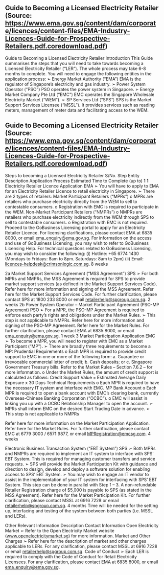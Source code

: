## Guide to Becoming a Licensed Electricity Retailer (Source: https://www.ema.gov.sg/content/dam/corporate/licences/content-files/EMA-Industry-Licences-Guide-for-Prospective-Retailers.pdf.coredownload.pdf)
Guide to Becoming a Licensed Electricity Retailer
Introduction
This Guide summarises the steps that you will need to take towards becoming a Licensed Electricity Retailer (“LER”). The whole process may take 6-8 months to complete.
You will need to engage the following entities in the application process:
➢ Energy Market Authority (“EMA”)
EMA is the regulator of Singapore’s electricity and gas industry.
➢ Power System Operator (“PSO”)
PSO operates the power system in Singapore.
➢ Energy Market Company Pte Ltd (“EMC”)
EMC operates the Singapore Wholesale Electricity Market (“WEM”).
➢ SP Services Ltd (“SPS”)
SPS is the Market Support Services Licensee (“MSSL”). It provides services such as reading meters, management of meter data and facilitating access to the WEM.

## Guide to Becoming a Licensed Electricity Retailer (Source: https://www.ema.gov.sg/content/dam/corporate/licences/content-files/EMA-Industry-Licences-Guide-for-Prospective-Retailers.pdf.coredownload.pdf)
Steps to becoming a Licensed Electricity Retailer
S/No. Step Entity Description Application Process Estimated Time to Complete (up to) 1
1
Electricity Retailer Licence Application
EMA
➢ You will have to apply to EMA for an Electricity Retailer Licence to retail electricity in Singapore.
➢ There are 2 types of retailers:
Market Participant Retailers (“MPRs”)
o MPRs are retailers who purchase electricity directly from the WEM to sell to contestable consumers.
o Registration with EMC is required to participate in the WEM.
Non-Market Participant Retailers (“NMPRs”)
o NMPRs are retailers who purchase electricity indirectly from the WEM through SPS to sell to contestable consumers.
o Registration with EMC is not required.
Proceed to the GoBusiness Licensing portal to apply for an Electricity Retailer Licence.
For licensing clarifications, please contact EMA at 6835 8000, or email ema_enquiry@ema.gov.sg.
For information on the access and use of GoBusiness Licensing, you may wish to refer to GoBusiness Licensing Help.
For technical questions related to GoBusiness Licensing, you may wish to consider the following:
(i) Hotline: +65 6774 1430 (Mondays to Fridays: 8am to 8pm. Saturdays: 8am to 2pm)
(ii) Email: licences-helpdesk@crimsonlogic.com.sg.
8 weeks

2a
Market Support Services Agreement (“MSS Agreement”)
SPS
➢ For both MPRs and NMPRs, the MSS Agreement is required for SPS to provide market support services (as defined in the Market Support Services Code).
Refer here for more information and signing of the MSS Agreement.
Refer here for the Market Support Services Code.
For further clarification, please contact SPS at 1800 233 8000 or email retailerhelp@spgroup.com.sg.
2 weeks
2b
Power System Operator – Market Participant Agreement (PSO-MP Agreement)
PSO
➢ For a MPR, the PSO-MP Agreement is required to enforce each party’s rights and obligations under the Market Rules.
➢ This step is not applicable to NMPRs.
Refer here for more information and signing of the PSO-MP Agreement.
Refer here for the Market Rules.
For further clarification, please contact EMA at 6835 8000, or email ema_enquiry@ema.gov.sg.
1 week
3
Market Participation Application
EMC
➢ To become a MPR, you will need to register with EMC as a Market Participant (“MP”).
➢ There are broadly three requirements to become a MP:
Prudential Requirements
o Each MPR is required to provide credit support to EMC in one or more of the following form:
a. Guarantee or irrevocable commercial letter of credit;
b. Cash deposits; or
c. Singapore Government Treasury bills.
Refer to the Market Rules – Section 7.6.2 – for more information.
o Under the Market Rules, the amount of credit support is calculated as follows:
Credit Support Value
= Estimated Average Daily Exposure x 30 Days
Technical Requirements
o Each MPR is required to have the necessary IT system and interface with EMC.
MP Bank Account
o Each MPR is required to open a bank account with EMC’s clearing bank, currently Overseas-Chinese Banking Corporation (“OCBC”).
o EMC will assist in linking you up with a OCBC Relationship Manager to open the account.
➢ MPRs shall inform EMC on the desired Start Trading Date in advance.
➢ This step is not applicable to NMPRs

Refer here for more information on the Market Participation Application.
Refer here for the Market Rules.
For further clarification, please contact EMC at 6779 3000 / 6571 9877, or email MPRegistration@emcsg.com.
4 weeks

Electronic Business Transaction System (“EBT System”)
SPS
➢ Both MPRs and NMPRs are required to implement an IT system to interface with SPS’ EBT System. This is required for managing customer transfers and service requests.
➢ SPS will provide the Market Participation Kit with guidance and direction to design, develop and deploy a software solution for enabling access to SPS’ EBT System.
➢ You may wish to engage an IT vendor to assist in the implementation of your IT system for interfacing with SPS’ EBT System. This step can be done in parallel with Step 1 – 3. A non-refundable Retailer Registration charge of $5,000 is payable to SPS (as stated in the MSS Agreement).
Refer here for the Market Participation Kit.
For further clarification, please contact MSSL at 6916 7228 or email retailerhelp@spgroup.com.sg.
4 months
Time will be needed for the setting up, interfacing and testing of the system between both parties (i.e. MSSL and LERs).

Other Relevant Information
Description Contact Information
Open Electricity Market
➢ Refer to the Open Electricity Market website (www.openelectricitymarket.sg) for more information.
Market and Other Charges
➢ Refer here for the description of market and other charges applicable to LERs.
For any clarification, please contact MSSL at 6916 7228 or email retailerhelp@spgroup.com.sg.
Code of Conduct
➢ Each LER is required to comply with the Code of Conduct for Retail Electricity Licensees.
For any clarification, please contact EMA at 6835 8000, or email ema_enquiry@ema.gov.sg.

